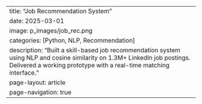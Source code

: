 ---
title: "Job Recommendation System"
date: 2025-03-01
image: p_images/job_rec.png
categories: [Python, NLP, Recommendation]
description: "Built a skill-based job recommendation system using NLP and cosine similarity on 1.3M+ LinkedIn job postings. Delivered a working prototype with a real-time matching interface."
page-layout: article
page-navigation: true
---